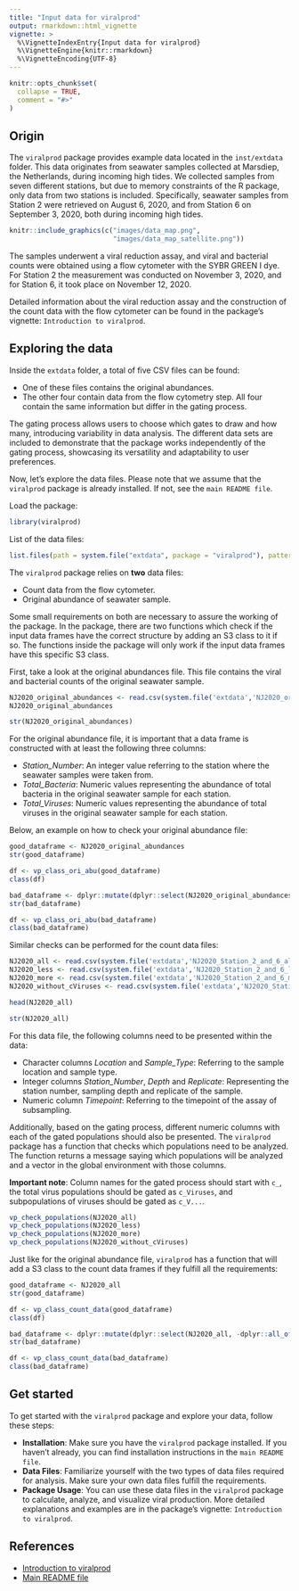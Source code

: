 ```yaml
---
title: "Input data for viralprod"
output: rmarkdown::html_vignette
vignette: >
  %\VignetteIndexEntry{Input data for viralprod}
  %\VignetteEngine{knitr::rmarkdown}
  %\VignetteEncoding{UTF-8}
---
```


```r
knitr::opts_chunk$set(
  collapse = TRUE,
  comment = "#>"
)
```

## Origin

The `viralprod` package provides example data located in the `inst/extdata` folder. This data originates from seawater samples collected at Marsdiep, the Netherlands, during incoming high tides. We collected samples from seven different stations, but due to memory constraints of the R package, only data from two stations is included. Specifically, seawater samples from Station 2 were retrieved on August 6, 2020, and from Station 6 on September 3, 2020, both during incoming high tides.

```r
knitr::include_graphics(c("images/data_map.png",
                          "images/data_map_satellite.png"))
```

The samples underwent a viral reduction assay, and viral and bacterial counts were obtained using a flow cytometer with the SYBR GREEN I dye. For Station 2 the measurement was conducted on November 3, 2020, and for Station 6, it took place on November 12, 2020. 

Detailed information about the viral reduction assay and the construction of the count data with the flow cytometer can be found in the package's vignette: `Introduction to viralprod`.

## Exploring the data

Inside the `extdata` folder, a total of five CSV files can be found:

* One of these files contains the original abundances.
* The other four contain data from the flow cytometry step. All four contain the same information but differ in the gating process.

The gating process allows users to choose which gates to draw and how many, introducing variability in data analysis. The different data sets are included to demonstrate that the package works independently of the gating process, showcasing its versatility and adaptability to user preferences.

Now, let's explore the data files. Please note that we assume that the `viralprod` package is already installed. If not, see the `main README file`.

Load the package:

```r
library(viralprod)
```

List of the data files:

```r
list.files(path = system.file("extdata", package = "viralprod"), pattern = "\\.csv$", full.names = FALSE)
```

The `viralprod` package relies on **two** data files: 

* Count data from the flow cytometer.
* Original abundance of seawater sample. 

Some small requirements on both are necessary to assure the working of the package. In the package, there are two functions which check if the input data frames have the correct structure by adding an S3 class to it if so. The functions inside the package will only work if the input data frames have this specific S3 class. 

First, take a look at the original abundances file. This file contains the viral and bacterial counts of the original seawater sample. 

```r
NJ2020_original_abundances <- read.csv(system.file('extdata','NJ2020_original_abundances.csv', package = "viralprod"))
NJ2020_original_abundances
```

```r
str(NJ2020_original_abundances)
```

For the original abundance file, it is important that a data frame is constructed with at least the following three columns:

* *Station_Number*: An integer value referring to the station where the seawater samples were taken from.
* *Total_Bacteria*: Numeric values representing the abundance of total bacteria in the original seawater sample for each station.
* *Total_Viruses*: Numeric values representing the abundance of total viruses in the original seawater sample for each station. 

Below, an example on how to check your original abundance file:

```r
good_dataframe <- NJ2020_original_abundances
str(good_dataframe)
```

```r
df <- vp_class_ori_abu(good_dataframe)
class(df)
```

```r
bad_dataframe <- dplyr::mutate(dplyr::select(NJ2020_original_abundances, -'Station_Number'), Total_Bacteria = as.character(Total_Bacteria))
str(bad_dataframe)
```

```r
df <- vp_class_ori_abu(bad_dataframe)
class(bad_dataframe)
```

Similar checks can be performed for the count data files:

```r
NJ2020_all <- read.csv(system.file('extdata','NJ2020_Station_2_and_6_all_populations.csv', package = "viralprod"))
NJ2020_less <- read.csv(system.file('extdata','NJ2020_Station_2_and_6_less_populations.csv', package = "viralprod"))
NJ2020_more <- read.csv(system.file('extdata','NJ2020_Station_2_and_6_more_populations.csv', package = "viralprod"))
NJ2020_without_cViruses <- read.csv(system.file('extdata','NJ2020_Station_2_and_6_without_cViruses.csv', package = "viralprod"))

head(NJ2020_all)
```

```r
str(NJ2020_all)
```

For this data file, the following columns need to be presented within the data:

* Character columns *Location* and *Sample_Type*: Referring to the sample location and sample type.
* Integer columns *Station_Number*, *Depth* and *Replicate*: Representing the station number, sampling depth and replicate of the sample.
* Numeric column *Timepoint*: Referring to the timepoint of the assay of subsampling.

Additionally, based on the gating process, different numeric columns with each of the gated populations should also be presented. The `viralprod` package has a function that checks which populations need to be analyzed. The function returns a message saying which populations will be analyzed and a vector in the global environment with those columns. 

**Important note**: Column names for the gated process should start with `c_`, the total virus populations should be gated as `c_Viruses`, and subpopulations of viruses should be gated as `c_V...`. 

```r
vp_check_populations(NJ2020_all)
vp_check_populations(NJ2020_less)
vp_check_populations(NJ2020_more)
vp_check_populations(NJ2020_without_cViruses)
```

Just like for the original abundance file, `viralprod` has a function that will add a S3 class to the count data frames if they fulfill all the requirements:

```r
good_dataframe <- NJ2020_all
str(good_dataframe)
```

```r
df <- vp_class_count_data(good_dataframe)
class(df)
```

```r
bad_dataframe <- dplyr::mutate(dplyr::select(NJ2020_all, -dplyr::all_of(c('Location', 'Replicate'))), Timepoint = as.character(Timepoint))
str(bad_dataframe)
```

```r
df <- vp_class_count_data(bad_dataframe)
class(bad_dataframe)
```

## Get started

To get started with the `viralprod` package and explore your data, follow these steps:

* **Installation**: Make sure you have the `viralprod` package installed. If you haven't already, you can find installation instructions in the `main README file`. 
* **Data Files**: Familiarize yourself with the two types of data files required for analysis. Make sure your own data files fulfill the requirements.
* **Package Usage**: You can use these data files in the `viralprod` package to calculate, analyze, and visualize viral production. More detailed explanations and examples are in the package's vignette: `Introduction to viralprod`.

## References

* [Introduction to viralprod](https://github.com/mdhishamshaikh/ViralProduction_R/tree/rpkg/vignettes)
* [Main README file](https://github.com/mdhishamshaikh/ViralProduction_R/tree/rpkg/README.md)
